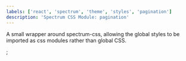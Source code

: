 ```yaml
---
labels: ['react', 'spectrum', 'theme', 'styles', 'pagination']
description: 'Spectrum CSS Module: pagination'
---
```



A small wrapper around spectrum-css, allowing the global
styles to be imported as css modules rather than global CSS.

<CSSModulePreview styles={styles} />;
